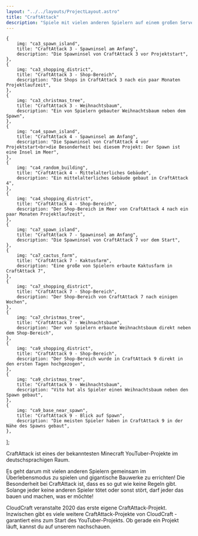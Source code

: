 ```yaml
---
layout: "../../layouts/ProjectLayout.astro"
title: "CraftAttack"
description: "Spiele mit vielen anderen Spielern auf einem großen Server. Triff dich mit anderen und erschaffe gemeinsam riesige Bauwerke!"
---
```



    {
        img: "ca3_spawn_island",
        title: "CraftAttack 3 - Spawninsel am Anfang",
        description: "Die Spawninsel von CraftAttack 3 vor Projektstart",
    },
    {
        img: "ca3_shopping_district",
        title: "CraftAttack 3 - Shop-Bereich",
        description: "Die Shops in CraftAttack 3 nach ein paar Monaten Projektlaufzeit",
    },
    {
        img: "ca3_christmas_tree",
        title: "CraftAttack 3 - Weihnachtsbaum",
        description: "Ein von Spielern gebauter Weihnachtsbaum neben dem Spawn",
    },
    {
        img: "ca4_spawn_island",
        title: "CraftAttack 4 - Spawninsel am Anfang",
        description: "Die Spawninsel von CraftAttack 4 vor Projektstart<br>die Besonderheit bei diesem Projekt: Der Spawn ist eine Insel im Meer",
    },
    {
        img: "ca4_random_building",
        title: "CraftAttack 4 - Mittelalterliches Gebäude",
        description: "Ein mittelalterliches Gebäude gebaut in CraftAttack 4",
    },
    {
        img: "ca4_shopping_district",
        title: "CraftAttack 4 - Shop-Bereich",
        description: "Der Shop-Bereich im Meer von CraftAttack 4 nach ein paar Monaten Projektlaufzeit",
    },
    {
        img: "ca7_spawn_island",
        title: "CraftAttack 7 - Spawninsel am Anfang",
        description: "Die Spawninsel von CraftAttack 7 vor dem Start",
    },
    {
        img: "ca7_cactus_farm",
        title: "CraftAttack 7 - Kaktusfarm",
        description: "Eine große von Spielern erbaute Kaktusfarm in CraftAttack 7",
    },
    {
        img: "ca7_shopping_district",
        title: "CraftAttack 7 - Shop-Bereich",
        description: "Der Shop-Bereich von CraftAttack 7 nach einigen Wochen",
    },
    {
        img: "ca7_christmas_tree",
        title: "CraftAttack 7 - Weihnachtsbaum",
        description: "Der von Spielern erbaute Weihnachtsbaum direkt neben dem Shop-Bereich",
    },
    {
        img: "ca9_shopping_district",
        title: "CraftAttack 9 - Shop-Bereich",
        description: "Der Shop-Bereich wurde in CraftAttack 9 direkt in den ersten Tagen hochgezogen",
    },
    {
        img: "ca9_christmas_tree",
        title: "CraftAttack 9 - Weihnachtsbaum",
        description: "Vito hat als Spieler einen Weihnachtsbaum neben den Spawn gebaut",
    },
    {
        img: "ca9_base_near_spawn",
        title: "CraftAttack 9 - Blick auf Spawn",
        description: "Die meisten Spieler haben in CraftAttack 9 in der Nähe des Spawns gebaut",
    },
];

<Carousel projectId="craftattack" slides={slides} />

CraftAttack ist eines der bekanntesten Minecraft YouTuber-Projekte im deutschsprachigen Raum.

Es geht darum mit vielen anderen Spielern gemeinsam im Überlebensmodus zu spielen und gigantische Bauwerke zu errichten! Die
Besonderheit bei CraftAttack ist, dass es so gut wie keine Regeln gibt. Solange jeder keine anderen Spieler tötet oder
sonst stört, darf jeder das bauen und machen, was er möchte!

CloudCraft veranstalte 2020 das erste eigene CraftAttack-Projekt. Inzwischen gibt es viele weitere CraftAttack-Projekte
von CloudCraft - garantiert eins zum Start des YouTuber-Projekts. Ob gerade ein Projekt läuft, kannst du auf
unserem <DiscordLink/> nachschauen.
